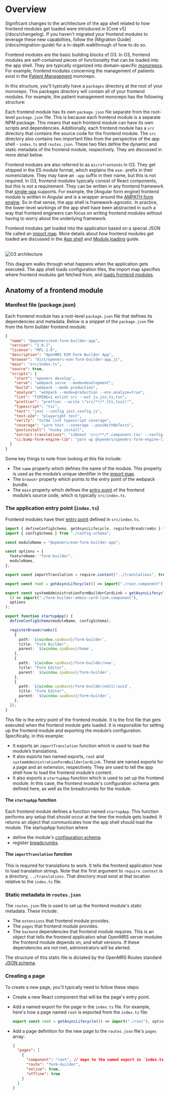 
# Overview

<Callout emoji="ℹ️" type="info">
  Significant changes to the architecture of the app shell related to how frontend modules get loaded were introduced in
  [Core v5](/docs/changelog). If you haven't migrated your frontend modules to leverage these new capabilities, follow
  the [Migration Guide](/docs/migration-guide) for a in-depth walkthrough of how to do so.
</Callout>

Frontend modules are the basic building blocks of O3. In O3, frontend modules are self-contained pieces of functionality that can be loaded into the app shell. They are typically organized into domain-specific [monorepos](https://monorepo.tools/#what-is-a-monorepo). For example, frontend modules concerning the management of patients exist in the [Patient Management](https://github.com/openmrs/openmrs-esm-patient-management) monorepo.

In this structure, you'll typically have a `packages` directory at the root of your monorepo. This packages directory will contain all of your frontend modules. For example, the patient management monorepo has the following structure:

<FileTree>
  <FileTree.Folder name="packages" defaultOpen>
    <FileTree.Folder name="esm-active-visits-app" />
    <FileTree.Folder name="esm-appointments-app" />
    <FileTree.Folder name="esm-outpatient-app" />
    <FileTree.Folder name="esm-patient-list-app" />
    <FileTree.Folder name="esm-patient-registration-app" />
    <FileTree.Folder name="esm-patient-search-app" defaultOpen>
      <FileTree.Folder name="src" defaultOpen>
        <FileTree.File name="config-schema.ts" />
        <FileTree.File name="declarations.d.ts" />
        <FileTree.File name="index.ts" />
        <FileTree.File name="routes.json" />
      </FileTree.Folder>
    </FileTree.Folder>
  </FileTree.Folder>
  <FileTree.File name="package.json" />
  <FileTree.File name="yarn.lock" />
</FileTree>

Each frontend module has its own `package.json` file separate from the root-level `package.json` file. This is because each frontend module is a separate NPM package. This means that each frontend module can have its own scripts and dependencies. Additionally, each frontend module has a `src` directory that contains the source code for the frontend module. The `src` directory also contains two important files from the perspective of the app shell - `index.ts` and `routes.json`. These two files define the dynamic and static metadata of the frontend module, respectively. They are discussed in more detail below.

Frontend modules are also referred to as `microfrontends` in O3. They get shipped in the ES module format, which explains the `esm-` prefix in their nomenclature. They may have an `-app` suffix in their name, but this is not required. In O3, frontend modules typically consist of React components, but this is not a requirement. They can be written in any frontend framework that [single-spa](https://single-spa.js.org/) supports. For example, the [Angular form engine] frontend module is written in Angular and is a wrapper around the [AMPATH form engine](https://ampath-forms.vercel.app/). So in that sense, the app shell is framework-agnostic. In practice, the lower-level workings of the app shell have been abstracted in such a way that frontend engineers can focus on writing frontend modules without having to worry about the underlying framework.

Frontend modules get loaded into the application based on a special JSON file called an [import map](http://localhost:3001/docs/core-concepts#import-map). More details about how frontend modules get loaded are discussed in the [App shell](/docs/app-shell) and [Module loading](/docs/frontend-modules/loading-modules) guide.

<br />
<Image src="/o3-execution.png" alt="O3 architecture" width={600} height={600} />

This diagram walks through what happens when the application gets executed. The app shell loads configuration files, the import map specifies where frontend modules get fetched from, and [loads frontend modules](/docs/frontend-modules/module-loading).

## Anatomy of a frontend module

### Manifest file (package.json)

Each frontend module has a root-level `package.json` file that defines its dependencies and metadata. Below is a snippet of the `package.json` file from the form builder frontend module:

```json
{
  "name": "@openmrs/esm-form-builder-app",
  "version": "2.0.1",
  "license": "MPL-2.0",
  "description": "OpenMRS ESM Form Builder App",
  "browser": "dist/openmrs-esm-form-builder-app.js",
  "main": "src/index.ts",
  "source": true,
  "scripts": {
    "start": "openmrs develop",
    "serve": "webpack serve --mode=development",
    "build": "webpack --mode production",
    "analyze": "webpack --mode=production --env.analyze=true",
    "lint": "TIMING=1 eslint src --ext js,jsx,ts,tsx",
    "prettier": "prettier --write \"src/**/*.{ts,tsx}\"",
    "typescript": "tsc",
    "test": "jest --config jest.config.js",
    "test-e2e": "playwright test",
    "verify": "turbo lint typescript coverage",
    "coverage": "yarn test --coverage --passWithNoTests",
    "postinstall": "husky install",
    "extract-translations": "i18next 'src/**/*.component.tsx' --config ./i18next-parser.config.js",
    "ci:bump-form-engine-lib": "yarn up @openmrs/openmrs-form-engine-lib@next"
  }
}
```

Some key things to note from looking at this file include:

- The `name` property which defines the name of the module. This property is used as the module’s unique identifier in the [import map](/docs/core-concepts#import-map).
- The `browser` property which points to the entry point of the webpack bundle.
- The `main` property which defines the [entry point](#the-application-entry-point-indexts) of the frontend module’s source code, which is typically `src/index.ts`.

### The application entry point (`index.ts`)

Frontend modules have their [entry point](https://webpack.js.org/concepts/entry-points/) defined in `src/index.ts`.

```ts
import { defineConfigSchema, getAsyncLifecycle, registerBreadcrumbs } from "@openmrs/esm-framework";
import { configSchema } from "./config-schema";

const moduleName = "@openmrs/esm-form-builder-app";

const options = {
  featureName: "form-builder",
  moduleName,
};

export const importTranslation = require.context("../translations", true, /.json$/, "lazy");

export const root = getAsyncLifecycle(() => import("./root.component"), options);

export const systemAdministrationFormBuilderCardLink = getAsyncLifecycle(
  () => import("./form-builder-admin-card-link.component"),
  options
);

export function startupApp() {
  defineConfigSchema(moduleName, configSchema);

  registerBreadcrumbs([
    {
      path: `${window.spaBase}/form-builder`,
      title: "Form Builder",
      parent: `${window.spaBase}/home`,
    },
    {
      path: `${window.spaBase}/form-builder/new`,
      title: "Form Editor",
      parent: `${window.spaBase}/form-builder`,
    },
    {
      path: `${window.spaBase}/form-builder/edit/:uuid`,
      title: "Form Editor",
      parent: `${window.spaBase}/form-builder`,
    },
  ]);
}
```

This file is the entry point of the frontend module. It is the first file that gets executed when the frontend module gets loaded. It is responsible for setting up the frontend module and exporting the module’s configuration. Specifically, in this example:

- It exports an `importTranslation` function which is used to load the module’s translations.
- It also exports two named exports, `root` and `systemAdministrationFormBuilderCardLink`. These are named exports for a page and an extension, respectively. They are used to tell the app shell how to load the frontend module’s content.
- It also exports a `startupApp` function which is used to set up the frontend module. In this case, the frontend module's configuration schema gets defined here, as well as the breadcrumbs for the module.

#### The `startupApp` function

Each frontend module defines a function named `startupApp`. This function performs any setup that should occur at the time the module gets loaded. It returns an object that communicates how the app shell should load the module. The startupApp function where

- define the module's [configuration schema](config.md).
- register [breadcrumbs](breadcrumbs.md).

#### The `importTranslation` function

This is required for translations to work. It tells the frontend application
how to load translation strings. Note that the first argument to
`require.context` is a directory, `../translations`.
That directory must exist at that location relative to the `index.ts` file.

### Static metadata in `routes.json`

The `routes.json` file is used to set up the frontend module's static metadata. These include:

- The `extensions` that frontend module provides.
- The `pages` that frontend module provides.
- The `backend` dependencies that frontend module requires. This is an object that tells the frontend application what OpenMRS server modules the frontend module depends on, and what versions. If these dependencies are not met, administrators will be alerted.

The structure of this static file is dictated by the OpenMRS Routes standard [JSON schema](https://json.openmrs.org/routes.schema.json).

### Creating a page

To create a new page, you'll typically need to follow these steps:

- Create a new React component that will be the page's entry point.
- Add a named export for the page in the `index.ts` file. For example, here's how a page named `root` is exported from the `index.ts` file:

  ```ts
  export const root = getAsyncLifecycle(() => import("./root"), options);
  ```

- Add a page definition for the new page to the `routes.json` file's `pages` array:

  ```json
  {
    "pages": [
      {
        "component": "root", // maps to the named export in `index.ts`
        "route": "form-builder",
        "online": true,
        "offline": true
      }
    ]
  }
  ```
